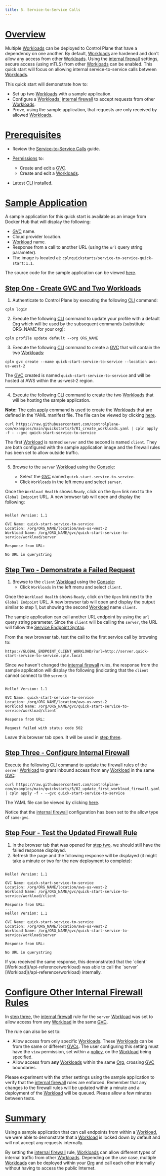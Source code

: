 ```yaml
---
title: 5. Service-to-Service Calls
---
```

# [Overview](#overview)

Multiple [Workloads](/api-reference/workload) can be deployed to Control Plane that have a dependency on one another. By default, [Workloads](/api-reference/workload) are hardened and don't
allow any access from other [Workloads](/api-reference/workload). Using the [internal firewall](/api-reference/workload#internal) settings, secure access (using mTLS) from other [Workloads](/api-reference/workload) can be enabled. This quick start will
focus on allowing internal service-to-service calls between [Workloads](/api-reference/workload).

This quick start will demonstrate how to:

- Set up two [Workloads](/api-reference/workload) with a sample application.
- Configure a [Workloads'](/api-reference/workload) [internal firewall](/api-reference/workload#internal) to accept requests from other [Workloads](/api-reference/workload).
- Prove, using the sample application, that requests are only received by allowed [Workloads](/api-reference/workload).

# [Prerequisites](#prerequisites)

- Review the [Service-to-Service Calls](guides/service-to-service) guide.

- [Permissions](/api-reference/policy#permissions) to: 

  - Create and edit a [GVC](/api-reference/gvc). 
  - Create and edit a [Workloads](/api-reference/workload).
- Latest [CLI](/api-reference/cli#installation) installed.

# [Sample Application](#sample-application)

A sample application for this quick start is available as an image from Docker Hub that will display the following:

- [GVC](/api-reference/gvc) name.
- Cloud provider location.
- [Workload](/api-reference/workload) name.
- Response from a call to another URL (using the `url` query string parameter).
- The image is located at: `cplnquickstarts/service-to-service-quick-start:1.1`.

The source code for the sample application can be viewed [here](https://github.com/controlplane-com/examples/tree/main/quickstarts/5/service-to-service-quick-start).

## [Step One - Create GVC and Two Workloads](#step-1)

1. Authenticate to Control Plane by executing the following [CLI](/api-reference/cli) command:

```
cpln login
```

2. Execute the following [CLI](/api-reference/cli) command to update your profile with a default [Org](/api-reference/org) which will be used by the subsequent commands (substitute ORG_NAME for your org):

```
cpln profile update default --org ORG_NAME
```

3. Execute the following [CLI](/api-reference/cli) command to create a [GVC](/api-reference/gvc) that will contain the two [Workloads](/api-reference/workload):

```
cpln gvc create --name quick-start-service-to-service --location aws-us-west-2
```

The [GVC](/api-reference/gvc) created is named `quick-start-service-to-service` and will be hosted at AWS within the us-west-2 region.

---

4. Execute the following [CLI](/api-reference/cli) command to create the two [Workloads](/api-reference/workload) that will be hosting the sample application.

**Note:** The [cpln apply](guides/cpln-apply) command is used to create the [Workloads](/api-reference/workload) that are defined in the YAML manifest file.
The file can be viewed by clicking [here](https://raw.githubusercontent.com/controlplane-com/examples/main/quickstarts/5/01_create_workloads.yaml).


```
curl https://raw.githubusercontent.com/controlplane-com/examples/main/quickstarts/5/01_create_workloads.yaml | cpln apply -f - --gvc quick-start-service-to-service
```

The first [Workload](/api-reference/workload) is named `server` and the second is named `client`. They are both configured with the sample application image and the firewall rules has been
set to allow outside traffic.


---

5. Browse to the `server` [Workload](/api-reference/workload) using the [Console](https://console.cpln.io/):

   - Select the [GVC](/api-reference/gvc) named `quick-start-service-to-service`.
   - Click `Workloads` in the left menu and select `server`.

Once the `Workload Health` shows `Ready`, click on the `Open` link next to the `Global Endpoint` URL.
A new browser tab will open and display the following:

```

Hello! Version: 1.1

GVC Name: quick-start-service-to-service
Location: /org/ORG_NAME/location/aws-us-west-2
Workload Name: /org/ORG_NAME/gvc/quick-start-service-to-service/workload/server

Response from URL:

No URL in querystring

```

## [Step Two - Demonstrate a Failed Request](#step-2)

1. Browse to the `client` [Workload](/api-reference/workload) using the [Console](https://console.cpln.io/):
   - Click `Workloads` in the left menu and select `client`.

Once the `Workload Health` shows `Ready`, click on the `Open` link next to the `Global Endpoint` URL.
A new browser tab will open and display the output similar to step 1, but showing the second [Workload](/api-reference/workload) name `client`.

The sample application can call another URL endpoint by using the `url` query string parameter. Since the `client` will 
be calling the `server`, the URL will follow the [Service Endpoint Syntax](guides/service-to-service#service-syntax).

From the new browser tab, test the call to the first service call by browsing to:

```
https://GLOBAL_ENDPOINT_CLIENT_WORKLOAD/?url=http://server.quick-start-service-to-service.cpln.local
```

Since we haven't changed the [internal firewall](/api-reference/workload#internal) rules, the response from the sample application will display the following
(indicating that the `client` cannot connect to the `server`):

```

Hello! Version: 1.1

GVC Name: quick-start-service-to-service
Location: /org/ORG_NAME/location/aws-us-west-2
Workload Name: /org/ORG_NAME/gvc/quick-start-service-to-service/workload/client

Response from URL:

Request failed with status code 502

```

Leave this browser tab open. It will be used in [step three](#step-3).

## [Step Three - Configure Internal Firewall](#step-3)

Execute the following [CLI](/api-reference/cli) command to update the firewall rules of the `server` [Workload](/api-reference/workload) to grant
inbound access from any [Workload](/api-reference/workload) in the same [GVC](/api-reference/gvc):

```
curl https://raw.githubusercontent.com/controlplane-com/examples/main/quickstarts/5/02_update_first_workload_firewall.yaml | cpln apply -f - --gvc quick-start-service-to-service
```

The YAML file can be viewed by clicking [here](https://raw.githubusercontent.com/controlplane-com/examples/main/quickstarts/5/02_update_first_workload_firewall.yaml).

Notice that the [internal firewall](/api-reference/workload#internal) configuration has been set to the allow type of `same-gvc`.

## [Step Four - Test the Updated Firewall Rule](#step-4)

1. In the browser tab that was opened for [step two](#step-2), we should still have the failed response displayed.
2. Refresh the page and the following response will be displayed (it might take a minute or two for the new deployment to complete):

```

Hello! Version: 1.1

GVC Name: quick-start-service-to-service
Location: /org/ORG_NAME/location/aws-us-west-2
Workload Name: /org/ORG_NAME/gvc/quick-start-service-to-service/workload/client

Response from URL:
---
Hello! Version: 1.1

GVC Name: quick-start-service-to-service
Location: /org/ORG_NAME/location/aws-us-west-2
Workload Name: /org/ORG_NAME/gvc/quick-start-service-to-service/workload/server

Response from URL:

No URL in querystring

```

<Tip>
If you received the same response, this demonstrated that the `client` [Workload](/api-reference/workload) was able to call the `server` [Workload](/api-reference/workload) internally.
</Tip>

# [Configure Other Internal Firewall Rules](#configure-other-internal-rules)

In [step three](#step-3), the [internal firewall](/api-reference/workload#internal) rule for the `server` [Workload](/api-reference/workload) was set to allow access from any [Workload](/api-reference/workload) in the same [GVC](/api-reference/gvc).

The rule can also be set to:

- Allow access from only specific [Workloads](/api-reference/workload). These [Workloads](/api-reference/workload) can be from the same or different [GVCs](/api-reference/gvc). The user configuring
  this setting must have the `view` permission, set within a [policy](/api-reference/policy#permissions), on the [Workload](/api-reference/workload) being specified.
- Allow access from **any** [Workloads](/api-reference/workload) within the same [Org](/api-reference/org), crossing [GVC](/api-reference/gvc) boundaries.

Please experiment with the other settings using the sample application to verify that the [internal firewall](/api-reference/workload#internal) rules are enforced.
Remember that any changes to the firewall rules will be updated within a minute and a deployment of the [Workload](/api-reference/workload) will be queued. Please allow
a few minutes between tests.

# [Summary](#summary)

Using a sample application that can call endpoints from within a [Workload](/api-reference/workload), we were able to demonstrate that a [Workload](/api-reference/workload) is
locked down by default and will not accept any requests internally. 

By setting the [internal firewall](/api-reference/workload#internal) rule, [Workloads](/api-reference/workload) can allow different
types of internal traffic from other [Workloads](/api-reference/workload). Depending on the use case, multiple [Workloads](/api-reference/workload) can be deployed within your [Org](/api-reference/org)
and call each other internally without having to access the public Internet.
